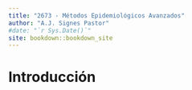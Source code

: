```yaml
--- 
title: "2673 - Métodos Epidemiológicos Avanzados"
author: "A.J. Signes Pastor"
#date: "`r Sys.Date()`"
site: bookdown::bookdown_site
---
```


# Introducción

